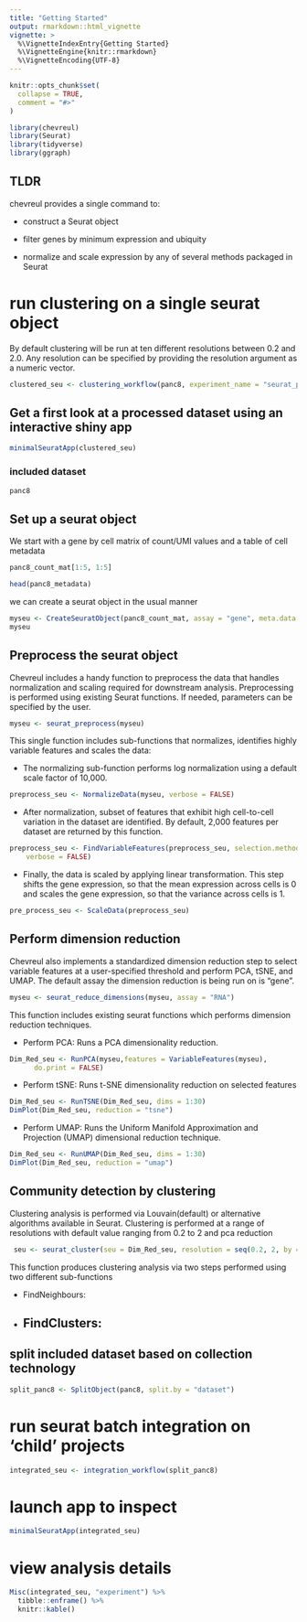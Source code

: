 ```yaml
---
title: "Getting Started"
output: rmarkdown::html_vignette
vignette: >
  %\VignetteIndexEntry{Getting Started}
  %\VignetteEngine{knitr::rmarkdown}
  %\VignetteEncoding{UTF-8}
---
```


```r
knitr::opts_chunk$set(
  collapse = TRUE,
  comment = "#>"
)
```

```r
library(chevreul)
library(Seurat)
library(tidyverse)
library(ggraph)
```

## TLDR

chevreul provides a single command to:

-   construct a Seurat object

-   filter genes by minimum expression and ubiquity

-   normalize and scale expression by any of several methods packaged in Seurat

# run clustering on a single seurat object

By default clustering will be run at ten different resolutions between 0.2 and 2.0. Any resolution can be specified by providing the resolution argument as a numeric vector.

```r
clustered_seu <- clustering_workflow(panc8, experiment_name = "seurat_pancreas", organism = "human")
```

## Get a first look at a processed dataset using an interactive shiny app

```r
minimalSeuratApp(clustered_seu)
```

### included dataset

```r
panc8

```

## Set up a seurat object

We start with a gene by cell matrix of count/UMI values and a table of cell metadata

```r
panc8_count_mat[1:5, 1:5]

head(panc8_metadata)
```

we can create a seurat object in the usual manner

```r
myseu <- CreateSeuratObject(panc8_count_mat, assay = "gene", meta.data = panc8_metadata)
myseu
```

## Preprocess the seurat object

Chevreul includes a handy function to preprocess the data that handles normalization and scaling required for downstream analysis. Preprocessing is performed using existing Seurat functions. If needed, parameters can be specified by the user.

```r
myseu <- seurat_preprocess(myseu)
```

This single function includes sub-functions that normalizes, identifies highly variable features and scales the data:

-   The normalizing sub-function performs log normalization using a default scale factor of 10,000.

```r
preprocess_seu <- NormalizeData(myseu, verbose = FALSE)
```

-   After normalization, subset of features that exhibit high cell-to-cell variation in the dataset are identified. By default, 2,000 features per dataset are returned by this function.

```r
preprocess_seu <- FindVariableFeatures(preprocess_seu, selection.method = "vst", 
    verbose = FALSE)
```

-   Finally, the data is scaled by applying linear transformation. This step shifts the gene expression, so that the mean expression across cells is 0 and scales the gene expression, so that the variance across cells is 1.

```r
pre_process_seu <- ScaleData(preprocess_seu)
```

## Perform dimension reduction

Chevreul also implements a standardized dimension reduction step to select variable features at a user-specified threshold and perform PCA, tSNE, and UMAP. The default assay the dimension reduction is being run on is "gene".


```r
myseu <- seurat_reduce_dimensions(myseu, assay = "RNA") 
```

This function includes existing seurat functions which performs dimension reduction techniques.

-   Perform PCA: Runs a PCA dimensionality reduction.

```r
Dim_Red_seu <- RunPCA(myseu,features = VariableFeatures(myseu), 
      do.print = FALSE)
```

-   Perform tSNE: Runs t-SNE dimensionality reduction on selected features

```r
Dim_Red_seu <- RunTSNE(Dim_Red_seu, dims = 1:30)
DimPlot(Dim_Red_seu, reduction = "tsne")

```

-   Perform UMAP: Runs the Uniform Manifold Approximation and Projection (UMAP) dimensional reduction technique.

```r
Dim_Red_seu <- RunUMAP(Dim_Red_seu, dims = 1:30)
DimPlot(Dim_Red_seu, reduction = "umap")
```

## Community detection by clustering

Clustering analysis is performed via Louvain(default) or alternative algorithms available in Seurat. Clustering is performed at a range of resolutions with default value ranging from 0.2 to 2 and pca reduction

```r
 seu <- seurat_cluster(seu = Dim_Red_seu, resolution = seq(0.2, 2, by = 0.2) )
```

This function produces clustering analysis via two steps performed using two different sub-functions 

- FindNeighbours:
- FindClusters: 
------------------------------------------------------------------------

## split included dataset based on collection technology

```r
split_panc8 <- SplitObject(panc8, split.by = "dataset")

```

# run seurat batch integration on 'child' projects

```r
integrated_seu <- integration_workflow(split_panc8)
```

# launch app to inspect

```r

minimalSeuratApp(integrated_seu)

```

# view analysis details

```r
Misc(integrated_seu, "experiment") %>% 
  tibble::enframe() %>% 
  knitr::kable()
```
